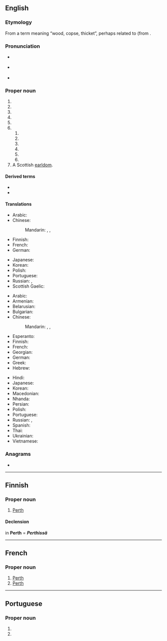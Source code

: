 ==English==
{{wp|dab=Perth (disambiguation)|Perth}}

===Etymology===
From a {{der|en|xpi|-}} term meaning “wood, copse, thicket”, perhaps related to {{cog|cel-pro|*kʷerxtā}} (from {{cog|ine-pro|*pérkʷus||oak}}.

===Pronunciation===
* {{a|RP}} {{IPA|/pɜːθ/|lang=en}}
* {{a|US}} {{IPA|/pɝθ/|lang=en}}
* {{audio|En-au-Perth.ogg|Audio (AUS)|lang=en}}

===Proper noun===
{{en-prop}}

# {{place|en|city|county/Perthshire|c/Scotland}}
# {{place|en|a=The capital and largest|city|s/Western Australia}}
# {{place|en|town|s/Ontario|c/Canada}}
# {{place|en|town|s/Tasmania|c/Australia}}
# {{place|en|river|in the [[Southern Alps]] of|c/New Zealand|a tributary of the [[Whataroa]]}}
# {{place|en|locale|c/US}}
## {{place|en|town|s/New York}}
## {{place|en|city|s/North Dakota}}
## {{place|en|unincorporated community|s/Delaware}}
## {{place|en|unincorporated community|s/Indiana}}
## {{place|en|unincorporated community|s/Kansas}}
## {{place|en|unincorporated community|s/Minnesota}}
# A Scottish [[earldom]].

====Derived terms====
* {{l|en|Perth and Kinross}}
* {{l|en|Perthshire}}

====Translations====
{{trans-top|city in Scotland}}
* Arabic: {{t|ar|بِيرْث|m|tr=birṯ}}
* Chinese:
*: Mandarin: {{t|cmn|佩斯|tr=Pèisī|sc=Hani}}, {{t+|cmn|珀斯|tr=Pòsī|sc=Hani}}, {{t|cmn|柏斯|tr=Bòsī|sc=Hani}}
* Finnish: {{t|fi|Perth}}
* French: {{t+|fr|Perth}}
* German: {{t+|de|Perth}}
{{trans-mid}}
* Japanese: {{t|ja|パース|tr=Pāsu}}
* Korean: {{t+|ko|퍼스|tr=Peoseu}}
* Polish: {{t+|pl|Perth|n}}
* Portuguese: {{t|pt|Perth|f}}
* Russian: {{t+|ru|Перт|m|tr=Pɛrt}}, {{t+|ru|Перт|m}}
* Scottish Gaelic: {{t|gd|Peairt}}
{{trans-bottom}}

{{trans-top|city in Western Australia}}
* Arabic: {{t|ar|بِيرْث|m|tr=birṯ}}
* Armenian: {{t|hy|Պերտ}}
* Belarusian: {{t|be|Перт|m|tr=Pert}}
* Bulgarian: {{t|bg|Пърт|m|tr=Pǎrt}}
* Chinese:
*: Mandarin: {{t|cmn|佩斯|tr=Pèisī|sc=Hani}}, {{t+|cmn|珀斯|tr=Pòsī|sc=Hani}}, {{t|cmn|柏斯|tr=Bòsī|sc=Hani}}
* Esperanto: {{t|eo|Perto}}
* Finnish: {{t|fi|Perth}}
* French: {{t+|fr|Perth}}
* Georgian: {{t|ka|პერთი}}
* German: {{t+|de|Perth|n}}
* Greek: {{t|el|Περθ|n}}
* Hebrew: {{t|he|פרת'}}
{{trans-mid}}
* Hindi: {{t|hi|पर्थ|tr=parth}}
* Japanese: {{t|ja|パース|tr=Pāsu}}
* Korean: {{t+|ko|퍼스|tr=Peoseu}}
* Macedonian: {{t|mk|Перт|m|tr=Pert}}
* Nhanda: {{t|nha|parata}}
* Persian: {{t|fa|پرث|tr=pers}}
* Polish: {{t+|pl|Perth|n}}
* Portuguese: {{t|pt|Perth|f}}
* Russian: {{t+|ru|Перт|m|tr=Pɛrt}}, {{t+|ru|Перт|m}}
* Spanish: {{t|es|Perth|m}}
* Thai: {{t|th|เพิร์ท|tr=pêrt}}
* Ukrainian: {{t|uk|Перт|m|tr=Pert}}
* Vietnamese: {{t|vi|Perth}}
{{trans-bottom}}

===Anagrams===
* {{anagrams|en|a=ehprt|therp}}

{{cln|en|eponyms}}
----

==Finnish==

===Proper noun===
{{fi-proper noun}}

# [[Perth#English|Perth]] {{gloss|any place called Perth in English}}

====Declension====
in '''Perth''' = '''''Perthissä''''' {{qualifier|inessive}}
{{fi-decl-risti|n=sg|Perth|||ä|i=0}}

----

==French==
{{wikipedia|lang=fr}}

===Proper noun===
{{fr-proper noun}}

# [[Perth#English|Perth]] {{gloss|in Australia}}
# [[Perth#English|Perth]] {{gloss|in Scotland}}

----

==Portuguese==

===Proper noun===
{{pt-proper noun|f}}

# {{place|pt|city|s/Western Australia|c/Australia|t1=Perth}}
# {{place|pt|city|c/Scotland|t1=Perth}}
